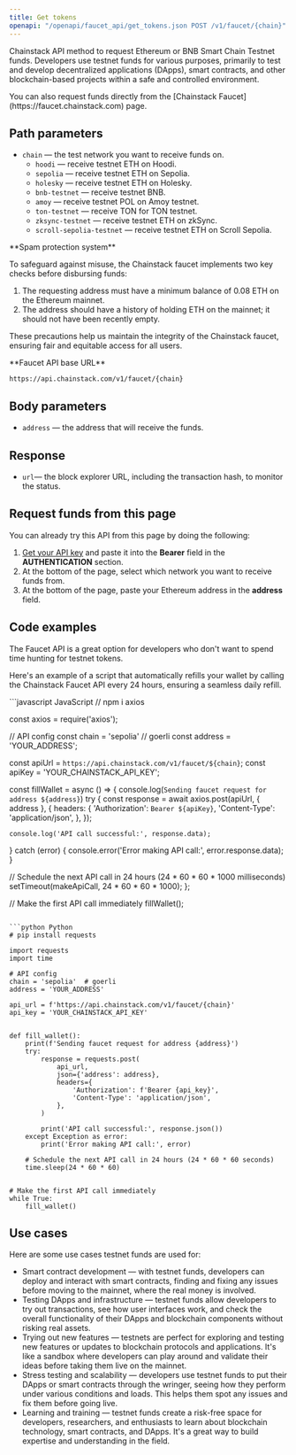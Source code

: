 ---
title: Get tokens
openapi: "/openapi/faucet_api/get_tokens.json POST /v1/faucet/{chain}"
---

Chainstack API method to request Ethereum or BNB Smart Chain Testnet funds. Developers use testnet funds for various purposes, primarily to test and develop decentralized applications (DApps), smart contracts, and other blockchain-based projects within a safe and controlled environment.

<Note>
You can also request funds directly from the [Chainstack Faucet](https://faucet.chainstack.com) page.
</Note>


## Path parameters

* `chain` — the test network you want to receive funds on.
  + `hoodi` — receive testnet ETH on Hoodi.
  + `sepolia` — receive testnet ETH on Sepolia.
  + `holesky` — receive testnet ETH on Holesky.
  + `bnb-testnet` — receive testnet BNB.
  + `amoy` — receive testnet POL on Amoy testnet.
  + `ton-testnet` — receive TON for TON testnet.
  + `zksync-testnet` — receive testnet ETH on zkSync.
  + `scroll-sepolia-testnet` — receive testnet ETH on Scroll Sepolia.

<Warning>
**Spam protection system**

To safeguard against misuse, the Chainstack faucet implements two key checks before disbursing funds:

1. The requesting address must have a minimum balance of 0.08 ETH on the Ethereum mainnet.
2. The address should have a history of holding ETH on the mainnet; it should not have been recently empty.

These precautions help us maintain the integrity of the Chainstack faucet, ensuring fair and equitable access for all users.
</Warning>

<Note>
**Faucet API base URL**

`https://api.chainstack.com/v1/faucet/{chain}`
</Note>


## Body parameters

* `address` — the address that will receive the funds.

## Response

* `url`— the block explorer URL, including the transaction hash, to monitor the status.

## Request funds from this page

You can already try this API from this page by doing the following:

1. [Get your API key](/reference/platform-api-getting-started#create-api-key) and paste it into the **Bearer** field in the **AUTHENTICATION** section.
2. At the bottom of the page, select which network you want to receive funds from.
3. At the bottom of the page, paste your Ethereum address in the **address** field.

## Code examples

The Faucet API is a great option for developers who don't want to spend time hunting for testnet tokens.

Here's an example of a script that automatically refills your wallet by calling the Chainstack Faucet API every 24 hours, ensuring a seamless daily refill.

<CodeGroup>
```javascript JavaScript
// npm i axios

const axios = require('axios');

// API config
const chain = 'sepolia' // goerli
const address = 'YOUR_ADDRESS';

const apiUrl = `https://api.chainstack.com/v1/faucet/${chain}`;
const apiKey = 'YOUR_CHAINSTACK_API_KEY';

const fillWallet = async () => {
    console.log(`Sending faucet request for address ${address}`)
  try {
    const response = await axios.post(apiUrl, { address }, {
      headers: {
        'Authorization': `Bearer ${apiKey}`,
        'Content-Type': 'application/json',
      },
    });

    console.log('API call successful:', response.data);
  } catch (error) {
    console.error('Error making API call:', error.response.data);
  }

  // Schedule the next API call in 24 hours (24 * 60 * 60 * 1000 milliseconds)
  setTimeout(makeApiCall, 24 * 60 * 60 * 1000);
};

// Make the first API call immediately
fillWallet();
```

```python Python
# pip install requests

import requests
import time

# API config
chain = 'sepolia'  # goerli
address = 'YOUR_ADDRESS'

api_url = f'https://api.chainstack.com/v1/faucet/{chain}'
api_key = 'YOUR_CHAINSTACK_API_KEY'


def fill_wallet():
    print(f'Sending faucet request for address {address}')
    try:
        response = requests.post(
            api_url,
            json={'address': address},
            headers={
                'Authorization': f'Bearer {api_key}',
                'Content-Type': 'application/json',
            },
        )

        print('API call successful:', response.json())
    except Exception as error:
        print('Error making API call:', error)

    # Schedule the next API call in 24 hours (24 * 60 * 60 seconds)
    time.sleep(24 * 60 * 60)


# Make the first API call immediately
while True:
    fill_wallet()
```
</CodeGroup>


## Use cases

Here are some use cases testnet funds are used for:

* Smart contract development — with testnet funds, developers can deploy and interact with smart contracts, finding and fixing any issues before moving to the mainnet, where the real money is involved.
* Testing DApps and infrastructure — testnet funds allow developers to try out transactions, see how user interfaces work, and check the overall functionality of their DApps and blockchain components without risking real assets.
* Trying out new features — testnets are perfect for exploring and testing new features or updates to blockchain protocols and applications. It's like a sandbox where developers can play around and validate their ideas before taking them live on the mainnet.
* Stress testing and scalability — developers use testnet funds to put their DApps or smart contracts through the wringer, seeing how they perform under various conditions and loads. This helps them spot any issues and fix them before going live.
* Learning and training — testnet funds create a risk-free space for developers, researchers, and enthusiasts to learn about blockchain technology, smart contracts, and DApps. It's a great way to build expertise and understanding in the field.